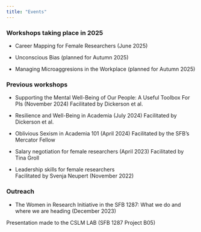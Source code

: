 ```yaml
---
title: "Events"
---
```

### Workshops taking place in 2025

- Career Mapping for Female Researchers (June 2025)

- Unconscious Bias (planned for Autumn 2025)

- Managing Microaggresions in the Workplace (planned for Autumn 2025)
 

### Previous workshops 

- Supporting the Mental Well-Being of Our People: A Useful Toolbox For PIs (November 2024)
Facilitated by Dickerson et al.

- Resilience and Well-Being in Academia (July 2024)
Facilitated by Dickerson et al.

- Oblivious Sexism in Academia 101 (April 2024)
Facilitated by the SFB's Mercator Fellow

- Salary negotiation for female researchers (April 2023)
Facilitated by Tina Groll

- Leadership skills for female researchers   
Facilitated by Svenja Neupert (November 2022)

### Outreach

- The Women in Research Initiative in the SFB 1287: What we do and where we are heading (December 2023)

Presentation made to the CSLM LAB (SFB 1287 Project B05)
